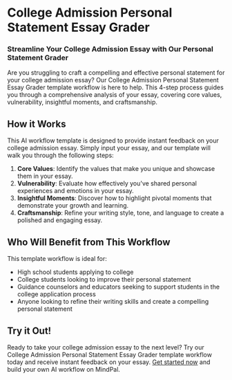 


**College Admission Personal Statement Essay Grader**
=====================================================

### Streamline Your College Admission Essay with Our Personal Statement Grader

Are you struggling to craft a compelling and effective personal statement for your college admission essay? Our College Admission Personal Statement Essay Grader template workflow is here to help. This 4-step process guides you through a comprehensive analysis of your essay, covering core values, vulnerability, insightful moments, and craftsmanship.

**How it Works**
---------------

This AI workflow template is designed to provide instant feedback on your college admission essay. Simply input your essay, and our template will walk you through the following steps:

1. **Core Values**: Identify the values that make you unique and showcase them in your essay.
2. **Vulnerability**: Evaluate how effectively you've shared personal experiences and emotions in your essay.
3. **Insightful Moments**: Discover how to highlight pivotal moments that demonstrate your growth and learning.
4. **Craftsmanship**: Refine your writing style, tone, and language to create a polished and engaging essay.

**Who Will Benefit from This Workflow**
------------------------------------

This template workflow is ideal for:

* High school students applying to college
* College students looking to improve their personal statement
* Guidance counselors and educators seeking to support students in the college application process
* Anyone looking to refine their writing skills and create a compelling personal statement

**Try it Out!**
--------------

Ready to take your college admission essay to the next level? Try our College Admission Personal Statement Essay Grader template workflow today and receive instant feedback on your essay. [Get started now](https://mindpal.space/workflow/college-admission-personal-statement-essay-grader-24b68ec8) and build your own AI workflow on MindPal.


<PageFooter />

